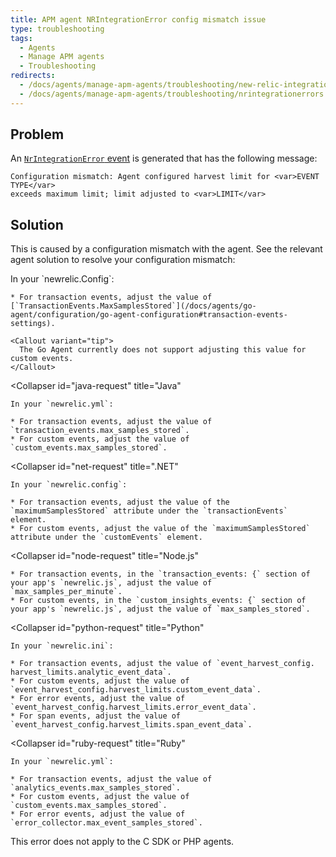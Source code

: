```yaml
---
title: APM agent NRIntegrationError config mismatch issue
type: troubleshooting
tags:
  - Agents
  - Manage APM agents
  - Troubleshooting
redirects:
  - /docs/agents/manage-apm-agents/troubleshooting/new-relic-integration-errors
  - /docs/agents/manage-apm-agents/troubleshooting/nrintegrationerrors
---
```


## Problem

An [`NrIntegrationError` event](/docs/telemetry-data-platform/manage-data/nrintegrationerror) is generated that has the following message:

```
Configuration mismatch: Agent configured harvest limit for <var>EVENT TYPE</var> 
exceeds maximum limit; limit adjusted to <var>LIMIT</var>
```

## Solution

This is caused by a configuration mismatch with the agent. See the relevant agent solution to resolve your configuration mismatch:

<CollapserGroup>
  <Collapser
    id="go-request"
    title="Go"
  >
    In your `newrelic.Config`:

    * For transaction events, adjust the value of [`TransactionEvents.MaxSamplesStored`](/docs/agents/go-agent/configuration/go-agent-configuration#transaction-events-settings).

    <Callout variant="tip">
      The Go Agent currently does not support adjusting this value for custom events.
    </Callout>
  </Collapser>

  <Collapser
    id="java-request"
    title="Java"
  >
    In your `newrelic.yml`:

    * For transaction events, adjust the value of `transaction_events.max_samples_stored`.
    * For custom events, adjust the value of `custom_events.max_samples_stored`.
  </Collapser>

  <Collapser
    id="net-request"
    title=".NET"
  >
    In your `newrelic.config`:

    * For transaction events, adjust the value of the `maximumSamplesStored` attribute under the `transactionEvents` element.
    * For custom events, adjust the value of the `maximumSamplesStored` attribute under the `customEvents` element.
  </Collapser>

  <Collapser
    id="node-request"
    title="Node.js"
  >
    * For transaction events, in the `transaction_events: {` section of your app's `newrelic.js`, adjust the value of `max_samples_per_minute`.
    * For custom events, in the `custom_insights_events: {` section of your app's `newrelic.js`, adjust the value of `max_samples_stored`.
  </Collapser>

  <Collapser
    id="python-request"
    title="Python"
  >
    In your `newrelic.ini`:

    * For transaction events, adjust the value of `event_harvest_config. harvest_limits.analytic_event_data`.
    * For custom events, adjust the value of `event_harvest_config.harvest_limits.custom_event_data`.
    * For error events, adjust the value of `event_harvest_config.harvest_limits.error_event_data`.
    * For span events, adjust the value of `event_harvest_config.harvest_limits.span_event_data`.
  </Collapser>

  <Collapser
    id="ruby-request"
    title="Ruby"
  >
    In your `newrelic.yml`:

    * For transaction events, adjust the value of `analytics_events.max_samples_stored`.
    * For custom events, adjust the value of `custom_events.max_samples_stored`.
    * For error events, adjust the value of `error_collector.max_event_samples_stored`.
  </Collapser>
</CollapserGroup>

<Callout variant="tip">
  This error does not apply to the C SDK or PHP agents.
</Callout>
